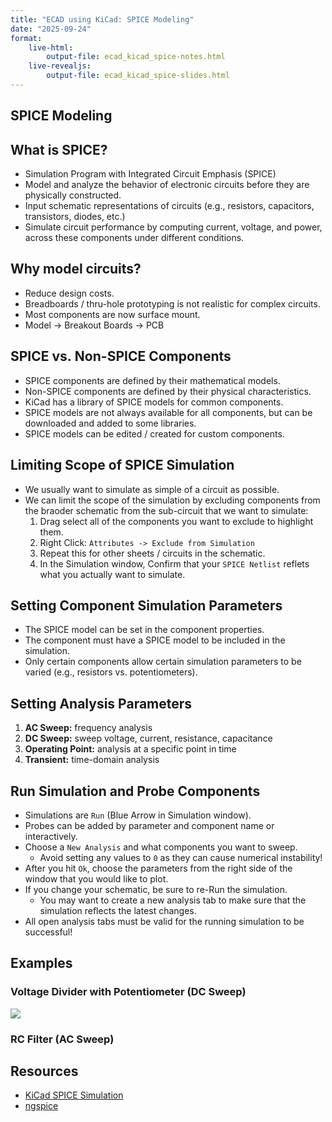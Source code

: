 ```yaml
---
title: "ECAD using KiCad: SPICE Modeling"
date: "2025-09-24"
format:
    live-html: 
        output-file: ecad_kicad_spice-notes.html
    live-revealjs: 
        output-file: ecad_kicad_spice-slides.html
---
```


## SPICE Modeling

## What is SPICE?

- Simulation Program with Integrated Circuit Emphasis (SPICE) 
- Model and analyze the behavior of electronic circuits before they are physically constructed.
- Input schematic representations of circuits (e.g., resistors, capacitors,
transistors, diodes, etc.)
- Simulate circuit performance by computing current, voltage, and power, across
these components under different conditions.

## Why model circuits?

- Reduce design costs.
- Breadboards / thru-hole prototyping is not realistic for complex circuits.
- Most components are now surface mount.
- Model $\rightarrow$ Breakout Boards $\rightarrow$ PCB

## SPICE vs. Non-SPICE Components

- SPICE components are defined by their mathematical models.
- Non-SPICE components are defined by their physical characteristics.
- KiCad has a library of SPICE models for common components.
- SPICE models are not always available for all components, but can be
downloaded and added to some libraries.
- SPICE models can be edited / created for custom components.

## Limiting Scope of SPICE Simulation

- We usually want to simulate as simple of a circuit as possible.
- We can limit the scope of the simulation by excluding components from the braoder schematic from the sub-circuit that we want to simulate:
    1. Drag select all of the components you want to exclude to highlight them.
    1. Right Click: `Attributes -> Exclude from Simulation`
    1. Repeat this for other sheets / circuits in the schematic.
    1. In the Simulation window, Confirm that your `SPICE Netlist` reflets what you actually want to simulate.

## Setting Component Simulation Parameters

- The SPICE model can be set in the component properties.
- The component must have a SPICE model to be included in the simulation.
- Only certain components allow certain simulation parameters to be varied
(e.g., resistors vs. potentiometers).

## Setting Analysis Parameters

1. **AC Sweep:** frequency analysis
1. **DC Sweep:** sweep voltage, current, resistance, capacitance
1. **Operating Point:** analysis at a specific point in time
1. **Transient:** time-domain analysis

## Run Simulation and Probe Components

- Simulations are `Run` (Blue Arrow in Simulation window).
- Probes can be added by parameter and component name or interactively.
- Choose a `New Analysis` and what components you want to sweep.
  - Avoid setting any values to `0` as they can cause numerical instability!
- After you hit `Ok`, choose the parameters from the right side of the window that you would like to plot.
- If you change your schematic, be sure to re-Run the simulation.
  - You may want to create a new analysis tab to make sure that the simulation reflects the latest changes.
- All open analysis tabs must be valid for the running simulation to be successful!

## Examples

### Voltage Divider with Potentiometer (DC Sweep)

![](images/KiCad_SPICE_Voltage_Divider.png){fig-align="center"}

### RC Filter (AC Sweep)

## Resources

- [KiCad SPICE Simulation](https://www.kicad.org/discover/spice/)
- [ngspice](https://ngspice.sourceforge.io/)